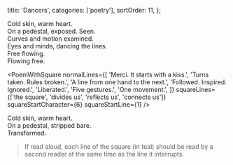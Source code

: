 
  title: 'Dancers',
  categories: ['poetry'],
  sortOrder: 11,
};

<!-- prettier-ignore-start -->
Cold skin, warm heart.<br />
On a pedestal, exposed. Seen.<br />
Curves and motion examined.<br />
Eyes and minds, dancing the lines.<br />
Free flowing.<br />
Flowing free.
<!-- prettier-ignore-end -->

<PoemWithSquare
  normalLines={[
    'Merci. It starts with a kiss.',
    'Turns taken. Rules broken.',
    'A line from one hand to the next.',
    'Followed. Inspired. Ignored.',
    'Liberated.',
    'Five gestures.',
    'One movement.',
  ]}
  squareLines={['the square', 'divides us', 'reflects us', 'connects us']}
  squareStartCharacter={6}
  squareStartLine={1}
/>

<!-- prettier-ignore-start -->
Cold skin, warm heart.<br />
On a pedestal, stripped bare.<br />
Transformed.
<!-- prettier-ignore-end -->

> If read aloud, each line of the square (in teal) should be read by a second
> reader at the same time as the line it interrupts.
